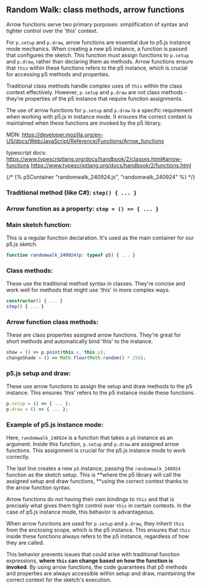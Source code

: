 

## Random Walk: class methods, arrow functions
Arrow functions serve two primary purposes: simplification of syntax and tighter control over the 'this' context.

For `p.setup` and `p.draw`, arrow functions are essential due to p5.js instance mode mechanics. When creating a new p5 instance, a function is passed that configures the sketch. This function must assign functions to `p.setup` and `p.draw`, rather than declaring them as methods. Arrow functions ensure that `this` within these functions refers to the p5 instance, which is crucial for accessing p5 methods and properties.

Traditional class methods handle complex uses of `this` within the class context effectively. However, `p.setup` and `p.draw` are not class methods - they're properties of the p5 instance that require function assignments.

The use of arrow functions for `p.setup` and `p.draw` is a specific requirement when working with p5.js in instance mode. It ensures the correct context is maintained when these functions are invoked by the p5 library.

MDN:
https://developer.mozilla.org/en-US/docs/Web/JavaScript/Reference/Functions/Arrow_functions

typescript docs:
https://www.typescriptlang.org/docs/handbook/2/classes.html#arrow-functions
https://www.typescriptlang.org/docs/handbook/2/functions.html

{/* {% p5Container "randomwalk_240924.js", "randomwalk_240924" %} */}
<Sketch type="p5" src="randomwalk_240924.js" id="randomwalk_240924" />

### Traditional method (like C#): `step() { ... }`

### Arrow function as a property: `step = () => { ... }`

### Main sketch function: 
This is a regular function declaration. It's used as the main container for our p5.js sketch.
```typescript
function randomwalk_240924(p: typeof p5) { ... }
```

### Class methods:
These use the traditional method syntax in classes. They're concise and work well for methods that might use 'this' in more complex ways.
```typescript
constructor() { ... }
step() { ... }
```

### Arrow function class methods:
These are class properties assigned arrow functions. They're great for short methods and automatically bind 'this' to the instance.
```typescript
show = () => p.point(this.x, this.y);
changeShade = () => Math.floor(Math.random() * 256);
```

### p5.js setup and draw:
These use arrow functions to assign the setup and draw methods to the p5 instance. This ensures 'this' refers to the p5 instance inside these functions.
```typescript
p.setup = () => { ... };
p.draw = () => { ... };
```

### Example of p5.js instance mode:
Here, `randomwalk_240924` is a function that takes a `p5` instance as an argument. Inside this function, `p.setup` and `p.draw` are assigned arrow functions. This assignment is crucial for the p5.js instance mode to work correctly.

The last line creates a new `p5` instance, passing the `randomwalk_240924` function as the sketch setup. This is **where the p5 library will call the assigned setup and draw functions, **using the correct context thanks to the arrow function syntax.

Arrow functions do not having their own bindings to `this` and that is precisely what gives them tight control over `this` in certain contexts. In the case of p5.js instance mode, this behavior is advantageous.

When arrow functions are used for `p.setup` and `p.draw`, they inherit `this` from the enclosing scope, which is the p5 instance. This ensures that `this` inside these functions always refers to the p5 instance, regardless of how they are called.

This behavior prevents issues that could arise with traditional function expressions, **where `this` can change based on how the function is invoked**. By using arrow functions, the code guarantees that p5 methods and properties are always accessible within setup and draw, maintaining the correct context for the sketch's execution.

<CodeSnippet src="randomwalk_240924.ts" lang="typescript" />